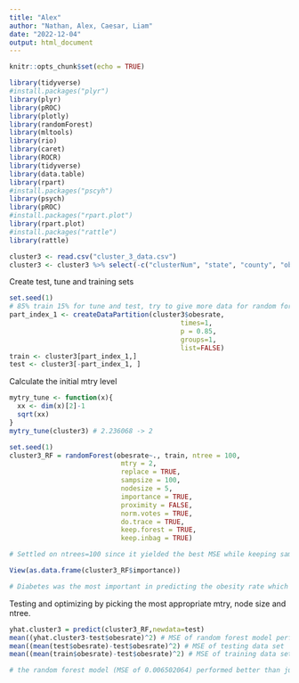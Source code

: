 ```yaml
---
title: "Alex"
author: "Nathan, Alex, Caesar, Liam"
date: "2022-12-04"
output: html_document
---
```


```r
knitr::opts_chunk$set(echo = TRUE)
```

```r
library(tidyverse)
#install.packages("plyr")
library(plyr)
library(pROC)
library(plotly)
library(randomForest)
library(mltools)
library(rio)
library(caret)
library(ROCR)
library(tidyverse)
library(data.table)
library(rpart)
#install.packages("pscyh")
library(psych)
library(pROC)
#install.packages("rpart.plot")
library(rpart.plot)
#install.packages("rattle")
library(rattle)
```


```r
cluster3 <- read.csv("cluster_3_data.csv")
cluster3 <- cluster3 %>% select(-c("clusterNum", "state", "county", "obesrateLevel"))
```


Create test, tune and training sets 
```r
set.seed(1)
# 85% train 15% for tune and test, try to give more data for random forest training
part_index_1 <- createDataPartition(cluster3$obesrate,
                                           times=1,
                                           p = 0.85,
                                           groups=1,
                                           list=FALSE)
train <- cluster3[part_index_1,]
test <- cluster3[-part_index_1, ]
```

Calculate the initial mtry level 
```r
mytry_tune <- function(x){
  xx <- dim(x)[2]-1
  sqrt(xx)
}
mytry_tune(cluster3) # 2.236068 -> 2
```

```r
set.seed(1)
cluster3_RF = randomForest(obesrate~., train, ntree = 100,
                            mtry = 2,            
                            replace = TRUE,      
                            sampsize = 100,      
                            nodesize = 5,        
                            importance = TRUE,   
                            proximity = FALSE,    
                            norm.votes = TRUE,   
                            do.trace = TRUE,     
                            keep.forest = TRUE,  
                            keep.inbag = TRUE)   

# Settled on ntrees=100 since it yielded the best MSE while keeping sample size capped at 100 as well. Didn't want to increase sample size too much even if it led to a lower MSE because I don't want the model to overfit to the data. 
```

```r
View(as.data.frame(cluster3_RF$importance))

# Diabetes was the most important in predicting the obesity rate which makes sense since these would appear to be highly correlated variables at first glance.
```

Testing and optimizing by picking the most appropriate mtry, node size and ntree.
```r
yhat.cluster3 = predict(cluster3_RF,newdata=test)
mean((yhat.cluster3-test$obesrate)^2) # MSE of random forest model performance on test data
mean((mean(test$obesrate)-test$obesrate)^2) # MSE of testing data set
mean((mean(train$obesrate)-test$obesrate)^2) # MSE of training data set

# the random forest model (MSE of 0.006502064) performed better than just guessing the mean obesity rate in both the test (0.01054306) and train (0.01081579) set.
```

